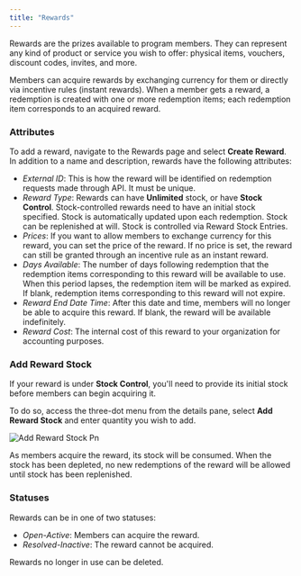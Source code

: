 ```yaml
---
title: "Rewards"
---
```


Rewards are the prizes available to program members. They can represent any kind of product or service you wish to offer: physical items, vouchers, discount codes, invites, and more.

Members can acquire rewards by exchanging currency for them or directly via incentive rules (instant rewards). When a member gets a reward, a redemption is created with one or more redemption items; each redemption item corresponds to an acquired reward.

### Attributes

To add a reward, navigate to the Rewards page and select **Create Reward**. In addition to a name and description, rewards have the following attributes:

- _External ID_: This is how the reward will be identified on redemption requests made through API. It must be unique.
- _Reward Type_: Rewards can have **Unlimited** stock, or have **Stock Control**. Stock-controlled rewards need to have an initial stock specified. Stock is automatically updated upon each redemption. Stock can be replenished at will. Stock is controlled via Reward Stock Entries.
- _Prices_: If you want to allow members to exchange currency for this reward, you can set the price of the reward. If no price is set, the reward can still be granted through an incentive rule as an instant reward.
- _Days Available_: The number of days following redemption that the redemption items corresponding to this reward will be available to use. When this period lapses, the redemption item will be marked as expired. If blank, redemption items corresponding to this reward will not expire.
- _Reward End Date Time_: After this date and time, members will no longer be able to acquire this reward. If blank, the reward will be available indefinitely.
- _Reward Cost_: The internal cost of this reward to your organization for accounting purposes.

### Add Reward Stock

If your reward is under **Stock Control**, you'll need to provide its initial stock before members can begin acquiring it.

To do so, access the three-dot menu from the details pane, select **Add Reward Stock** and enter quantity you wish to add.

![Add Reward Stock Pn](/images/add-reward-stock.png)

As members acquire the reward, its stock will be consumed. When the stock has been depleted, no new redemptions of the reward will be allowed until stock has been replenished.

### Statuses

Rewards can be in one of two statuses:

- _Open-Active_: Members can acquire the reward.
- _Resolved-Inactive_: The reward cannot be acquired.

Rewards no longer in use can be deleted.